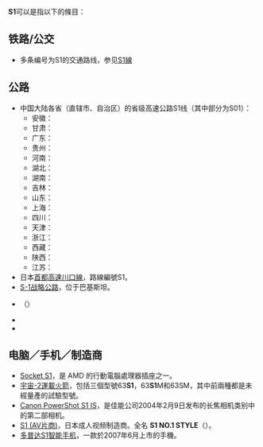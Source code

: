 {{DisambigNav|S|1}}
'''S1'''可以是指以下的條目：
==铁路/公交==
* 多条编号为S1的交通路线，参见[[S1線|S1線]]

==公路==
*中国大陆各省（直辖市、自治区）的省级高速公路S1线（其中部分为S01）：
**安徽：{{China Expwy Name|S01|P=Anhui}}
**甘肃：{{China Expwy Name|S1|P=Gansu}}
**广东：{{China Expwy Name|S1|P=Guangdong}}
**贵州：{{China Expwy Name|S01|P=Guizhou}}
**河南：{{China Expwy Name|S1|P=Henan}}
**湖北：{{China Expwy Name|S1|P=Hubei}}
**湖南：{{China Expwy Name|S01|P=Hunan}}
**吉林：{{China Expwy Name|S01|P=Jilin}}
**山东：{{China Expwy Name|S1|P=Shandong}}
**上海：{{China Expwy Name|S1|P=Shanghai}}
**四川：{{China Expwy Name|S1|P=Sichuan}}
**天津：{{China Expwy Name|S1|P=Tianjin}}
**浙江：{{China Expwy Name|S1|P=Zhejiang}}
**西藏：{{China Expwy Name|S1|P=Tibet}}
**陕西：{{China Expwy Name|S01|P=Shaanxi}}
**江苏：{{China Expwy Name|S1|P=Jiangsu}}
*日本[[首都高速川口線|首都高速川口線]]，路線編號S1。
*[[S-1战略公路|S-1战略公路]]，位于巴基斯坦。
*{{link-ka|S1公路 (格鲁吉亚)|საქართველოს საავტომობილო მაგისტრალი ს1}}（{{lang-ka|ს1}}）
*{{link-pl|S1快速公路 (波兰)|Droga ekspresowa S1 (Polska)}}
*{{link-de|S1快速公路 (奥地利)|Wiener Außenring Schnellstraße}}

==电脑／手机／制造商==
*[[Socket_S1|Socket S1]]，是 AMD 的行動電腦處理器插座之一。
*[[宇宙-2運載火箭|宇宙-2運載火箭]]，包括三個型號63'''S1'''，63'''S1'''M和63SM，其中前兩種都是未經量產的試驗型號。
*[[Canon_PowerShot_S1_IS|Canon PowerShot S1 IS]]，是佳能公司2004年2月9日发布的长焦相机类别中的第二部相机。
*[[S1_(AV片商)|S1 (AV片商)]]，日本成人视频制造商。全名 '''S1 NO.1 STYLE'''（{{lang|ja|エスワン　ナンバーワンスタイル}}）。
*[[多普达S1智能手机|多普达S1智能手机]]，一款於2007年6月上市的手機。


{{disambig}}